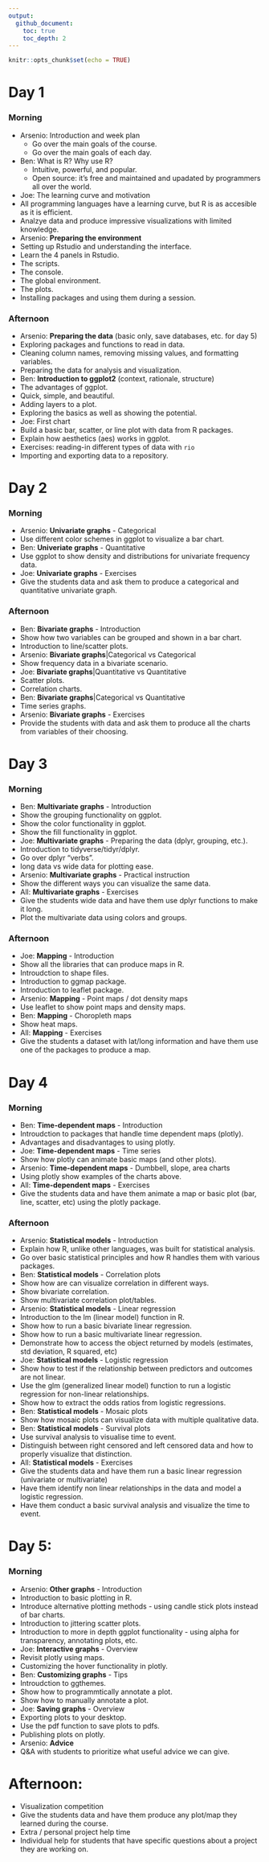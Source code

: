 ```yaml
---
output:
  github_document:
    toc: true
    toc_depth: 2
---
```


```r
knitr::opts_chunk$set(echo = TRUE)
```


# Day 1  


### Morning  
- Arsenio: Introduction and week plan  
  - Go over the main goals of the course.
  - Go over the main goals of each day.
- Ben: What is R? Why use R? 
  - Intuitive, powerful, and popular.
  - Open source: it's free and maintained and upadated by programmers all over the world. 
- Joe: The learning curve and motivation
 - All programming languages have a learning curve, but R is as accesible as it is efficient.
 - Analzye data and produce impressive visualizations with limited knowledge. 
- Arsenio: **Preparing the environment**
 - Setting up Rstudio and understanding the interface.
 - Learn the 4 panels in Rstudio.
  - The scripts.
  - The console.
  - The global environment.
  - The plots.
 - Installing packages and using them during a session.

### Afternoon
- Arsenio: **Preparing the data** (basic only, save databases, etc. for day 5)  
 - Exploring packages and functions to read in data.
 - Cleaning column names, removing missing values, and formatting variables. 
 - Preparing the data for analysis and visualization.
- Ben: **Introduction to ggplot2** (context, rationale, structure)
 - The advantages of ggplot.
 - Quick, simple, and beautiful.
 - Adding layers to a plot.
 - Exploring the basics as well as showing the potential.
- Joe: First chart
 - Build a basic bar, scatter, or line plot with data from R packages. 
 - Explain how aesthetics (aes) works in ggplot. 
- Exercises: reading-in different types of data with `rio`
 - Importing and exporting data to a repository.

# Day 2

### Morning  
- Arsenio: **Univariate graphs** - Categorical
 - Use different color schemes in ggplot to visualize a bar chart. 
- Ben: **Univeriate graphs** - Quantitative
 - Use ggplot to show density and distributions for univariate frequency data.
- Joe: **Univariate graphs** - Exercises
 - Give the students data and ask them to produce a categorical and quantitative univariate graph.

### Afternoon
- Ben: **Bivariate graphs** - Introduction
 - Show how two variables can be grouped and shown in a bar chart. 
 - Introduction to line/scatter plots. 
- Arsenio: **Bivariate graphs**|Categorical vs Categorical
 - Show frequency data in a bivariate scenario.
- Joe: **Bivariate graphs**|Quantitative vs Quantitative
 - Scatter plots.
 - Correlation charts.
- Ben: **Bivariate graphs**|Categorical vs Quantitative
 - Time series graphs. 
- Arsenio: **Bivariate graphs** - Exercises
 - Provide the students with data and ask them to produce all the charts from variables of their choosing.
 

# Day 3

### Morning
- Ben: **Multivariate graphs** - Introduction
 - Show the grouping functionality on ggplot.
 - Show the color functionality in ggplot.
 - Show the fill functionality in ggplot.
- Joe: **Multivariate graphs** - Preparing the data (dplyr, grouping, etc.).
 - Introduction to tidyverse/tidyr/dplyr.
 - Go over dplyr "verbs".
 - long data vs wide data for plotting ease. 
- Arsenio: **Multivariate graphs** - Practical instruction
 - Show the different ways you can visualize the same data. 
- All: **Multivariate graphs** - Exercises
 - Give the students wide data and have them use dplyr functions to make it long.
 - Plot the multivariate data using colors and groups.

### Afternoon
- Joe: **Mapping** - Introduction  
 - Show all the libraries that can produce maps in R. 
 - Introudction to shape files.
 - Introduction to ggmap package.
 - Introduction to leaflet package.
- Arsenio: **Mapping** - Point maps / dot density maps
 - Use leaflet to show point maps and density maps.
- Ben: **Mapping** - Choropleth maps  
 - Show heat maps.
- All: **Mapping** - Exercises
 - Give the students a dataset with lat/long information and have them use one of the packages to produce a map.



# Day 4

### Morning

- Ben: **Time-dependent maps** - Introduction
 - Introudction to packages that handle time dependent maps (plotly).
 - Advantages and disadvantages to using plotly.
- Joe: **Time-dependent maps** - Time series
 - Show how plotly can animate basic maps (and other plots).
- Arsenio: **Time-dependent maps** - Dumbbell, slope, area charts
 - Using plotly show examples of the charts above. 
- All: **Time-dependent maps** - Exercises
 - Give the students data and have them animate a map or basic plot (bar, line, scatter, etc) using the plotly package.

### Afternoon

- Arsenio: **Statistical models** - Introduction
 - Explain how R, unlike other languages, was built for statistical analysis.
 - Go over basic statistical principles and how R handles them with various packages. 
- Ben: **Statistical models** - Correlation plots
 - Show how are can visualize correlation in different ways. 
 - Show bivariate correlation.
 - Show multivariate correlation plot/tables.
- Arsenio: **Statistical models** - Linear regression 
 - Introduction to the lm (linear model) function in R.
 - Show how to run a basic bivariate linear regression.
 - Show how to run a basic multivariate linear regression.
 - Demonstrate how to access the object returned by models (estimates, std deviation, R squared, etc)
- Joe: **Statistical models** - Logistic regression
 - Show how to test if the relationship between predictors and outcomes are not linear.
 - Use the glm (generalized linear model) function to run a logistic regression for non-linear relationships.
 - Show how to extract the odds ratios from logistic regressions.
- Ben: **Statistical models** - Mosaic plots
 - Show how mosaic plots can visualize data with multiple qualitative data.
- Ben: **Statistical models** - Survival plots
 - Use survival analysis to visualise time to event. 
 - Distinguish between right censored and left censored data and how to properly visualize that distinction.
- All: **Statistical models** - Exercises
 - Give the students data and have them run a basic linear regression (univariate or multivariate)
 - Have them identify non linear relationships in the data and model a logistic regression. 
 - Have them conduct a basic survival analysis and visualize the time to event. 

# Day 5:

### Morning
- Arsenio: **Other graphs** - Introduction
 - Introduction to basic plotting in R. 
 - Introduce alternative plotting methods - using candle stick plots instead of bar charts.
 - Introduction to jittering scatter plots.
 - Introduction to more in depth ggplot functionality - using alpha for transparency, annotating plots, etc.
- Joe: **Interactive graphs** - Overview
 - Revisit plotly using maps.
 - Customizing the hover functionality in plotly.
- Ben: **Customizing graphs** - Tips
 - Introudction to ggthemes. 
 - Show how to programmtically annotate a plot.
 - Show how to manually annotate a plot.
- Joe: **Saving graphs** - Overview
 - Exporting plots to your desktop.
 - Use the pdf function to save plots to pdfs.
 - Publishing plots on plotly.
- Arsenio: **Advice** 
 - Q&A with students to prioritize what useful advice we can give.

# Afternoon:
- Visualization competition
 - Give the students data and have them produce any plot/map they learned during the course.
- Extra / personal project help time
 - Individual help for students that have specific questions about a project they are working on. 
 
